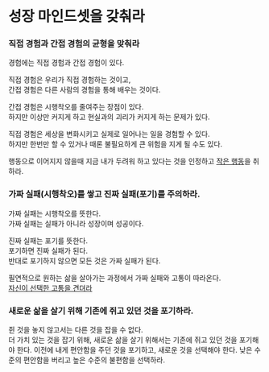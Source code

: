 # 성장 마인드셋을 갖춰라

### 직접 경험과 간접 경험의 균형을 맞춰라

경험에는 직접 경험과 간접 경험이 있다.

직접 경험은 우리가 직접 경험하는 것이고,\
간접 경험은 다른 사람의 경험을 통해 배우는 것이다.

간접 경험은 시행착오를 줄여주는 장점이 있다.\
하지만 이상만 커지게 하고 현실과의 괴리가 커지게 하는 문제가 있다.

직접 경험은 세상을 변화시키고 실제로 일어나는 일을 경험할 수 있다.\
하지만 한번만 할 수 있거나 때론 불필요하게 큰 위험을 지게 될 수도 있다.

행동으로 이어지지 않을때 지금 내가 두려워 하고 있다는 것을 인정하고 [작은 행동](//life/self-improvement/mindset/1#작은-성취를-쌓아라-원숭이에게-운전대를-맡기지-말라)을 취하라.

### 가짜 실패(시행착오)를 쌓고 진짜 실패(포기)를 주의하라.

가짜 실패는 시행착오를 뜻한다.\
가짜 실패는 실패가 아니라 성장이며 성공이다.

진짜 실패는 포기를 뜻한다.\
포기하면 진짜 실패가 된다.\
반대로 포기하지 않으면 모든 것은 가짜 실패가 된다.

필연적으로 원하는 삶을 살아가는 과정에서 가짜 실패와 고통이 따라온다.\
[자신이 선택한 고통을 견뎌라](/life/goals/pain/3)

### 새로운 삶을 살기 위해 기존에 쥐고 있던 것을 포기하라.

쥔 것을 놓지 않고서는 다른 것을 잡을 수 없다.\
더 가치 있는 것을 잡기 위해, 새로운 삶을 살기 위해서는 기존에 쥐고 있던 것을 포기해야 한다.
이전에 내게 편안함을 주던 것을 포기하고, 새로운 것을 선택해야 한다.
낮은 수준의 편안함을 버리고 높은 수준의 불편함을 선택하라.
